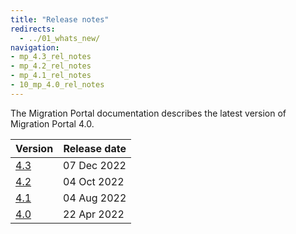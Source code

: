 ```yaml
---
title: "Release notes"
redirects:
  - ../01_whats_new/
navigation:
- mp_4.3_rel_notes
- mp_4.2_rel_notes
- mp_4.1_rel_notes
- 10_mp_4.0_rel_notes
---
```


The Migration Portal documentation describes the latest version of Migration Portal 4.0. 

| Version | Release date | 
| ------- | ------------ | 
| [4.3](mp_4.3_rel_notes) | 07 Dec 2022  |
| [4.2](mp_4.2_rel_notes) | 04 Oct 2022  |
| [4.1](mp_4.1_rel_notes) | 04 Aug 2022  |
| [4.0](10_mp_4.0_rel_notes) | 22 Apr 2022  |